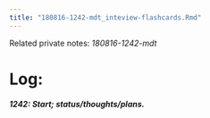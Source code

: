 ```yaml
---
title: "180816-1242-mdt_inteview-flashcards.Rmd"
---
```


Related private notes: _180816-1242-mdt_

# Log:

##### 1242: Start; status/thoughts/plans.

